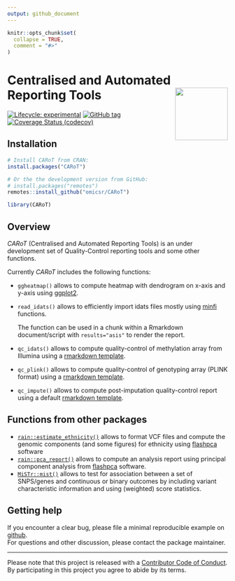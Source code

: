 ```yaml
---
output: github_document
---
```


<!-- README.md is generated from README.Rmd. Please edit that file -->

```r
knitr::opts_chunk$set(
  collapse = TRUE,
  comment = "#>"
)
```

# Centralised and Automated Reporting Tools <img src="man/figures/carot.png" align="right" width="120" />

<!-- badges: start -->
[![Lifecycle: experimental](https://img.shields.io/badge/lifecycle-experimental-orange.svg)](https://www.tidyverse.org/lifecycle/#experimental)
[![GitHub tag](https://img.shields.io/github/tag/omicsr/CARoT?label=latest tag&include_prereleases)](https://github.com/omicsr/CARoT)
[![Coverage Status (codecov)](https://codecov.io/gh/omicsr/CARoT/branch/master/graph/badge.svg)](https://codecov.io/gh/omicsr/CARoT)
<!-- badges: end -->

## Installation

```r
# Install CARoT from CRAN:
install.packages("CARoT")

# Or the the development version from GitHub:
# install.packages("remotes")
remotes::install_github("omicsr/CARoT")
```
```r
library(CARoT)
```



## Overview 

*CARoT* (Centralised and Automated Reporting Tools) is an under development set of Quality-Control reporting tools and some other functions.

Currently *CARoT* includes the following functions:

* `ggheatmap()` allows to compute heatmap with dendrogram on x-axis and y-axis using [ggplot2](https://ggplot2.tidyverse.org/).
* `read_idats()` allows to efficiently import idats files mostly using [minfi](https://doi.org/doi:10.18129/B9.bioc.minfi) functions.

  The function can be used in a chunk within a Rmarkdown document/script with `results="asis"` to render the report.
* `qc_idats()` allows to compute quality-control of methylation array from Illumina using a [rmarkdown template](https://github.com/mcanouil/UMR1283/blob/master/inst/rmarkdown/templates/qc_idats/skeleton/skeleton.Rmd).
* `qc_plink()` allows to compute quality-control of genotyping array (PLINK format) using a [rmarkdown template](https://github.com/mcanouil/UMR1283/blob/master/inst/rmarkdown/templates/qc_plink/skeleton/skeleton.Rmd).
* `qc_impute()` allows to compute post-imputation quality-control report using a default [rmarkdown template](https://github.com/mcanouil/UMR1283/blob/master/inst/rmarkdown/templates/qc_impute/skeleton/skeleton.Rmd).


## Functions from other packages

* [`rain::estimate_ethnicity()`](https://github.com/omicsr/rain) allows to format VCF files and compute the genomic components (and some figures) for ethnicity using [flashpca](https://github.com/gabraham/flashpca) software
* [`rain::pca_report()`](https://github.com/omicsr/rain) allows to compute an analysis report using principal component analysis from [flashpca](https://github.com/gabraham/flashpca) software.  
* [`MiSTr::mist()`](https://github.com/mcanouil/MiSTr) allows to test for association between a set of SNPS/genes and continuous or binary outcomes by including variant characteristic information and using (weighted) score statistics.


## Getting help

If you encounter a clear bug, please file a minimal reproducible example on [github](https://github.com/omicsr/CARoT/issues).  
For questions and other discussion, please contact the package maintainer.

---

Please note that this project is released with a [Contributor Code of Conduct](.github/CODE_OF_CONDUCT.md).  
By participating in this project you agree to abide by its terms.

